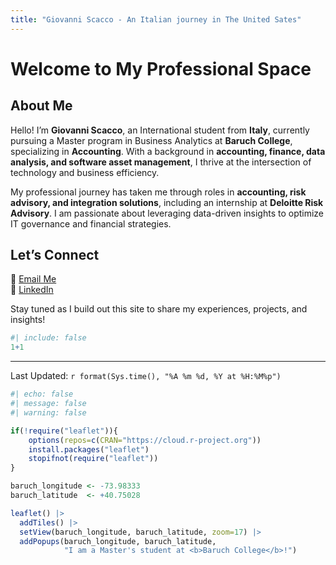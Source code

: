 ```yaml
---
title: "Giovanni Scacco - An Italian journey in The United Sates"
---
```


# Welcome to My Professional Space

## About Me

Hello! I'm **Giovanni Scacco**, an International student from **Italy**, currently pursuing a Master program in Business Analytics at **Baruch College**, specializing in **Accounting**. With a background in **accounting, finance, data analysis, and software asset management**, I thrive at the intersection of technology and business efficiency.

My professional journey has taken me through roles in **accounting, risk advisory, and integration solutions**, including an internship at **Deloitte Risk Advisory**. I am passionate about leveraging data-driven insights to optimize IT governance and financial strategies.

## Let's Connect

📧 [Email Me](mailto:Gio.scacco03@gmail.com)  
🔗 [LinkedIn](linkedin.com/in/giovanni-scacco-2411a1212)  

Stay tuned as I build out this site to share my experiences, projects, and insights!

```r
#| include: false
1+1
```
--------------
Last Updated: `r format(Sys.time(), "%A %m %d, %Y at %H:%M%p")`

```r
#| echo: false
#| message: false
#| warning: false

if(!require("leaflet")){
    options(repos=c(CRAN="https://cloud.r-project.org"))
    install.packages("leaflet")
    stopifnot(require("leaflet"))
}

baruch_longitude <- -73.98333
baruch_latitude  <- +40.75028

leaflet() |>
  addTiles() |>
  setView(baruch_longitude, baruch_latitude, zoom=17) |>
  addPopups(baruch_longitude, baruch_latitude, 
            "I am a Master's student at <b>Baruch College</b>!")
```
